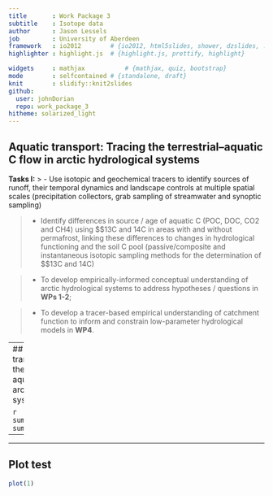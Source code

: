 ```yaml
---
title       : Work Package 3 
subtitle    : Isotope data
author      : Jason Lessels
job         : University of Aberdeen
framework   : io2012        # {io2012, html5slides, shower, dzslides, ...}
highlighter : highlight.js  # {highlight.js, prettify, highlight}

widgets     : mathjax           # {mathjax, quiz, bootstrap}
mode        : selfcontained # {standalone, draft}
knit        : slidify::knit2slides
github:
  user: johnDorian
  repo: work_package_3
hitheme: solarized_light
--- 
```


## Aquatic transport: Tracing the terrestrial–aquatic C flow in arctic hydrological systems

<b>Tasks I:</b>
> - <span class = 'red'>Use isotopic and geochemical tracers to identify sources of runoff</span>, their temporal dynamics and landscape controls at multiple spatial scales (precipitation collectors, grab sampling of streamwater and synoptic sampling)
 
> - <span class = 'red'>Identify differences in source / age of aquatic C (POC, DOC, CO2 and CH4) using $\delta$13C and 14C</span> in areas with and without permafrost,  linking these differences to changes in <span class = 'red'>hydrological functioning and the soil C pool</span> (passive/composite and instantaneous isotopic sampling methods for the determination of $\delta$13C and 14C)

> - To develop empirically-informed conceptual understanding of arctic hydrological systems to address hypotheses / questions in <b>WPs 1-2</b>; 

> - <span class = 'red'>To develop a tracer-based empirical understanding</span> of catchment function to <span class = 'red'>inform and constrain low-parameter hydrological models</span> in <b>WP4</b>. 

---
## Aquatic transport: Tracing the terrestrial–aquatic C flow in arctic hydrological systems (cont.)

```r
summary(cars$dist)
summary(cars$speed)
```

---
---
## Plot test

```r
plot(1)
```